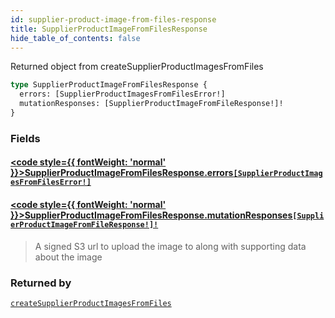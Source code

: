 ```yaml
---
id: supplier-product-image-from-files-response
title: SupplierProductImageFromFilesResponse
hide_table_of_contents: false
---
```








Returned object from createSupplierProductImagesFromFiles

```graphql
type SupplierProductImageFromFilesResponse {
  errors: [SupplierProductImagesFromFilesError!]
  mutationResponses: [SupplierProductImageFromFileResponse!]!
}
```


### Fields

#### [<code style={{ fontWeight: 'normal' }}>SupplierProductImageFromFilesResponse.<b>errors</b></code>](#)<Bullet />[`[SupplierProductImagesFromFilesError!]`](/supply/api/graphql-admin/reference/objects/supplier-product-images-from-files-error) <Badge class="secondary" text="list"/> <Badge class="secondary" text="object"/>
> 
> 

#### [<code style={{ fontWeight: 'normal' }}>SupplierProductImageFromFilesResponse.<b>mutationResponses</b></code>](#)<Bullet />[`[SupplierProductImageFromFileResponse!]!`](/supply/api/graphql-admin/reference/objects/supplier-product-image-from-file-response) <Badge class="secondary" text="non-null"/> <Badge class="secondary" text="object"/>
> A signed S3 url to upload the image to along with supporting data about the image
> 



### Returned by

[`createSupplierProductImagesFromFiles`](/supply/api/graphql-admin/reference/mutations/create-supplier-product-images-from-files)  <Badge class="secondary" text="mutation"/>



